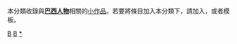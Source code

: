 {{Catnav|頁面分類|地理|国家|按國家分類|各國人物|巴西人}}
{{Catnav|頁面分類|各種主題的頁面分類|按國家分類|各國人物|巴西人}}
{{Catnav|頁面分類|人物|各國人物|巴西人}}
{{hidden category}}
{{WPSS-cat}}
本分類收錄與'''[[:Category:巴西人|巴西人物]]'''相關的[[Wikipedia:小作品|小作品]]。若要將條目加入本分類下，請加入'''{{tl|Brazil-bio-stub}}'''，或者'''{{tl|巴西人物小作品}}'''模板。

[[Category:南美洲人物小作品|B]]
[[Category:巴西小作品|B]]
[[Category:巴西人|*]]